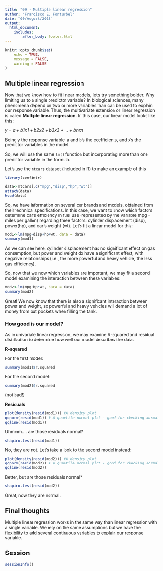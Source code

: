 ```yaml
---
title: "09 - Multiple linear regression"
author: "Francisco E. Fonturbel"
date: "09/August/2022"
output: 
  html_document:
    includes:
        after_body: footer.html
---
```


```r
knitr::opts_chunk$set(
	echo = TRUE,
	message = FALSE,
	warning = FALSE
)
```

## Multiple linear regression

Now that we know how to fit linear models, let's try something bolder. Why limiting us to a single predictor variable? In biological sciences, many phenomena depend on two or more variables than can be used to explain our response variable. Thus, the multivariate extension or linear regression is called **Multiple linear regression**. In this case, our linear model looks like this:

_y = a + b1x1 + b2x2 + b3x3 + ... + bnxn_

Being y the response variable, a and b's the coefficients, and x's the predictor variables in the model.

So, we will use the same `lm()` function but incorporating more than one predictor variable in the formula.

Let's use the `mtcars` dataset (included in R) to make an example of this

```r
library(confintr)

data<-mtcars[,c("mpg","disp","hp","wt")]
attach(data)
head(data)
```

So, we have information on several car brands and models, obtained from their technical specifications. In this case, we want to know which factors determine car's efficiency in fuel use (represented by the variable mpg = miles per gallon) regarding three factors: cylinder displacement (disp), power(hp), and car's weight (wt). Let's fit a linear model for this:

```r
mod1<-lm(mpg~disp+hp+wt, data = data)
summary(mod1)
```

As we can see here, cylinder displacement has no significant effect on gas consumption, but power and weight do have a significant effect, with negative relationships (i.e., the more powerful and heavy vehicle, the less gas efficiency).

So, now that we now which variables are important, we may fit a second model examining the interaction between these variables:

```r
mod2<-lm(mpg~hp*wt, data = data)
summary(mod2)
```

Great! We now know that there is also a significant interaction between power and weight, so powerful and heavy vehicles will demand a lot of money from out pockets when filling the tank.

### How good is our model?

As in univariate linear regression, we may examine R-squared and residual distribution to determine how well our model describes the data.

**R-squared**

For the first model: 
```r
summary(mod1)$r.squared
```

For the second model: 
```r
summary(mod2)$r.squared
```

(not bad!)

**Residuals**

```r
plot(density(resid(mod1))) #A density plot
qqnorm(resid(mod1)) # A quantile normal plot - good for checking normality
qqline(resid(mod1))
```

Uhmmm.... are those residuals normal?

```r
shapiro.test(resid(mod1))
```

No, they are not. Let's take a look to the second model instead:

```r
plot(density(resid(mod2))) #A density plot
qqnorm(resid(mod2)) # A quantile normal plot - good for checking normality
qqline(resid(mod2))
```

Better, but are those residuals normal?

```r
shapiro.test(resid(mod2))
```

Great, now they are normal.


## Final thoughts

Multiple linear regression works in the same way than linear regression with a single variable. We rely on the same assumptions but we have the flexibility to add several continuous variables to explain our response variable.


## Session

```r
sessionInfo()
```